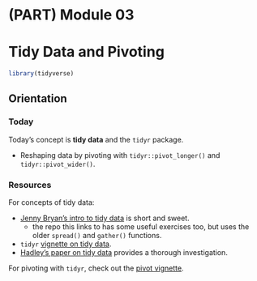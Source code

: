 # (PART) Module 03 {-}

# Tidy Data and Pivoting


```r
library(tidyverse)
```


## Orientation


### Today

Today's concept is __tidy data__ and the `tidyr` package.

- Reshaping data by pivoting with `tidyr::pivot_longer()` and `tidyr::pivot_wider()`.


### Resources

For concepts of tidy data: 

- [Jenny Bryan's intro to tidy data](https://github.com/jennybc/lotr-tidy/blob/master/01-intro.md) is short and sweet.
  - the repo this links to has some useful exercises too, but uses the older `spread()` and `gather()` functions.
- `tidyr` [vignette on tidy data](https://cran.r-project.org/web/packages/tidyr/vignettes/tidy-data.html).
- [Hadley's paper on tidy data](https://vita.had.co.nz/papers/tidy-data.pdf) provides a thorough investigation.

For pivoting with `tidyr`, check out the [pivot vignette](https://tidyr.tidyverse.org/articles/pivot.html).
